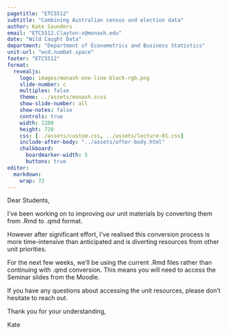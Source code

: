 ```yaml
---
pagetitle: "ETC5512"
subtitle: "Combining Australian census and election data"
author: Kate Saunders
email: "ETC5512.Clayton-x@monash.edu"
date: "Wild Caught Data"
department: "Department of Econometrics and Business Statistics"
unit-url: "wcd.numbat.space"
footer: "ETC5512"
format: 
  revealjs: 
    logo: images/monash-one-line-black-rgb.png
    slide-number: c
    multiplex: false
    theme: ../assets/monash.scss
    show-slide-number: all
    show-notes: false
    controls: true
    width: 1280
    height: 720
    css: [../assets/custom.css, ../assets/lecture-01.css]
    include-after-body: "../assets/after-body.html"
    chalkboard:
      boardmarker-width: 5
      buttons: true
editor: 
  markdown: 
    wrap: 72
---
```


Dear Students,

I've been working on to improving our unit materials by converting them from .Rmd to .qmd format. 

However after significant effort, I've realised this conversion process is more time-intensive than anticipated and is diverting resources from other unit priorities. 

For the next few weeks, we'll be using the current .Rmd files rather than continuing with .qmd  conversion. This means you will need to access the Seminar slides from the Moodle.

If you have any questions about accessing the unit resources, please don't hesitate to reach out.

Thank you for your understanding,

Kate



